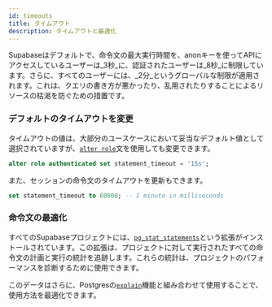 ```yaml
---
id: timeouts
title: タイムアウト
description: タイムアウトと最適化
---
```


Supabaseはデフォルトで、命令文の最大実行時間を、anonキーを使ってAPIにアクセスしているユーザーは_3秒_に、認証されたユーザーは_8秒_に制限しています。さらに、すべてのユーザーには、_2分_というグローバルな制限が適用されます。これは、クエリの書き方が悪かったり、乱用されたりすることによるリソースの枯渇を防ぐための措置です。

### デフォルトのタイムアウトを変更

タイムアウトの値は、大部分のユースケースにおいて妥当なデフォルト値として選択されていますが、[`alter role`](https://www.postgresql.org/docs/current/sql-alterrole.html)文を使用しても変更できます。

```sql
alter role authenticated set statement_timeout = '15s';
```

また、セッションの命令文のタイムアウトを更新もできます。

```sql
set statement_timeout to 60000; -- 1 minute in milliseconds
```

### 命令文の最適化

すべてのSupabaseプロジェクトには、[`pg_stat_statements`](https://www.postgresql.org/docs/current/pgstatstatements.html)という拡張がインストールされています。この拡張は、プロジェクトに対して実行されたすべての命令文の計画と実行の統計を追跡します。これらの統計は、プロジェクトのパフォーマンスを診断するために使用できます。

このデータはさらに、Postgresの[`explain`](https://www.postgresql.org/docs/current/using-explain.html)機能と組み合わせて使用することで、使用方法を最適化できます。
